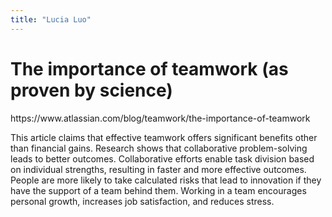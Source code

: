 ```yaml
---
title: "Lucia Luo"
---
```


# The importance of teamwork (as proven by science)
https://www.atlassian.com/blog/teamwork/the-importance-of-teamwork

This article claims that effective teamwork offers significant benefits other than financial gains. Research shows that collaborative problem-solving leads to better outcomes. Collaborative efforts enable task division based on individual strengths, resulting in faster and more effective outcomes. People are more likely to take calculated risks that lead to innovation if they have the support of a team behind them. Working in a team encourages personal growth, increases job satisfaction, and reduces stress.
